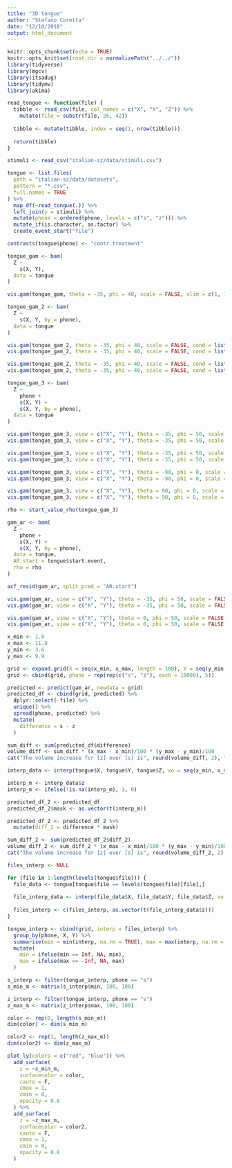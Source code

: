 ```yaml
---
title: "3D tongue"
author: "Stefano Coretta"
date: "12/10/2018"
output: html_document
---
```


```r
knitr::opts_chunk$set(echo = TRUE)
knitr::opts_knit$set(root.dir = normalizePath("../../"))
library(tidyverse)
library(mgcv)
library(itsadug)
library(tidymv)
library(akima)
```

```r
read_tongue <- function(file) {
  tibble <- read_csv(file, col_names = c("X", "Y", "Z")) %>%
    mutate(file = substr(file, 26, 42))
  
  tibble <- mutate(tibble, index = seq(1, nrow(tibble)))
  
  return(tibble)
}

stimuli <- read_csv("italian-sz/data/stimuli.csv")

tongue <- list.files(
  path = "italian-sz/data/datasets",
  pattern = "*.csv",
  full.names = TRUE
) %>%
  map_df(~read_tongue(.)) %>%
  left_join(y = stimuli) %>%
  mutate(phone = ordered(phone, levels = c("s", "z"))) %>%
  mutate_if(is.character, as.factor) %>%
  create_event_start("file")

contrasts(tongue$phone) <- "contr.treatment"
```

```r
tongue_gam <- bam(
  Z ~
    s(X, Y),
  data = tongue
)
```

```r
vis.gam(tongue_gam, theta = -35, phi = 40, scale = FALSE, xlim = c(1, 13), ylim = c(3, 10), zlim = c(3, 8), color = "terrain")
```

```r
tongue_gam_2 <- bam(
  Z ~
    s(X, Y, by = phone),
  data = tongue
)
```

```r
vis.gam(tongue_gam_2, theta = -35, phi = 40, scale = FALSE, cond = list(phone = "s"), ticktype = "detailed", xlim = c(1, 13), ylim = c(3, 10), zlim = c(3, 8), main = "[s]", color = "terrain")
vis.gam(tongue_gam_2, theta = -35, phi = 40, scale = FALSE, cond = list(phone = "z"), ticktype = "detailed", xlim = c(1, 13), ylim = c(3, 10), zlim = c(3, 8), main = "[z]", color = "terrain")
```

```r
vis.gam(tongue_gam_2, theta = -35, phi = 40, scale = FALSE, cond = list(phone = "s"), ticktype = "detailed", xlim = c(1, 13), ylim = c(3, 10), zlim = c(3, 8), main = "[s]", color = "terrain", se = 1.96)
vis.gam(tongue_gam_2, theta = -35, phi = 40, scale = FALSE, cond = list(phone = "z"), ticktype = "detailed", xlim = c(1, 13), ylim = c(3, 10), zlim = c(3, 8), main = "[z]", color = "terrain", se = 1.96)
```

```r
tongue_gam_3 <- bam(
  Z ~
    phone +
    s(X, Y) +
    s(X, Y, by = phone),
  data = tongue
)
```

```r
vis.gam(tongue_gam_3, view = c("X", "Y"), theta = -35, phi = 50, scale = FALSE, cond = list(phone = "s"), ticktype = "detailed", xlim = c(1, 13), ylim = c(3, 10), zlim = c(3, 8), main = "[s]", color = "terrain", too.far = .01)
vis.gam(tongue_gam_3, view = c("X", "Y"), theta = -35, phi = 50, scale = FALSE, cond = list(phone = "z"), ticktype = "detailed", xlim = c(1, 13), ylim = c(3, 10), zlim = c(3, 8), main = "[z]", color = "terrain", too.far = .01)
```

```r
vis.gam(tongue_gam_3, view = c("X", "Y"), theta = -35, phi = 50, scale = FALSE, cond = list(phone = "s"), ticktype = "detailed", xlim = c(1, 13), ylim = c(3, 10), zlim = c(3, 8), main = "[s]", color = "terrain", se = 1.96, too.far = .01)
vis.gam(tongue_gam_3, view = c("X", "Y"), theta = -35, phi = 50, scale = FALSE, cond = list(phone = "z"), ticktype = "detailed", xlim = c(1, 13), ylim = c(3, 10), zlim = c(3, 8), main = "[z]", color = "terrain", se = 1.96, too.far = .01)
```

```r
vis.gam(tongue_gam_3, view = c("X", "Y"), theta = -90, phi = 0, scale = FALSE, cond = list(phone = "s"), ticktype = "detailed", xlim = c(1, 13), ylim = c(3, 10), zlim = c(3, 8), main = "[s]", color = "terrain", too.far = .01)
vis.gam(tongue_gam_3, view = c("X", "Y"), theta = -90, phi = 0, scale = FALSE, cond = list(phone = "z"), ticktype = "detailed", xlim = c(1, 13), ylim = c(3, 10), zlim = c(3, 8), main = "[z]", color = "terrain", too.far = .01)
```

```r
vis.gam(tongue_gam_3, view = c("X", "Y"), theta = 90, phi = 0, scale = FALSE, cond = list(phone = "s"), ticktype = "detailed", xlim = c(1, 13), ylim = c(3, 10), zlim = c(3, 8), main = "[s]", color = "terrain", too.far = .01)
vis.gam(tongue_gam_3, view = c("X", "Y"), theta = 90, phi = 0, scale = FALSE, cond = list(phone = "z"), ticktype = "detailed", xlim = c(1, 13), ylim = c(3, 10), zlim = c(3, 8), main = "[z]", color = "terrain", too.far = .01)
```

```r
rho <- start_value_rho(tongue_gam_3)

gam_ar <- bam(
  Z ~
    phone +
    s(X, Y) +
    s(X, Y, by = phone),
  data = tongue,
  AR.start = tongue$start.event,
  rho = rho
)
```

```r
acf_resid(gam_ar, split_pred = "AR.start")
```

```r
vis.gam(gam_ar, view = c("X", "Y"), theta = -35, phi = 50, scale = FALSE, cond = list(phone = "s"), ticktype = "detailed", xlim = c(1, 13), ylim = c(3, 10), zlim = c(3, 8), main = "[s]", color = "terrain", too.far = .05)
vis.gam(gam_ar, view = c("X", "Y"), theta = -35, phi = 50, scale = FALSE, cond = list(phone = "z"), ticktype = "detailed", xlim = c(1, 13), ylim = c(3, 10), zlim = c(3, 8), main = "[z]", color = "terrain", too.far = .05)
```

```r
vis.gam(gam_ar, view = c("X", "Y"), theta = 0, phi = 50, scale = FALSE, cond = list(phone = "s"), ticktype = "detailed", xlim = c(1, 13), ylim = c(3, 10), zlim = c(3, 8), main = "[s]", color = "terrain", too.far = .05)
vis.gam(gam_ar, view = c("X", "Y"), theta = 0, phi = 50, scale = FALSE, cond = list(phone = "z"), ticktype = "detailed", xlim = c(1, 13), ylim = c(3, 10), zlim = c(3, 8), main = "[z]", color = "terrain", too.far = .05)
```

```r
x_min <- 1.8
x_max <- 11.8
y_min <- 3.6
y_max <- 9.9

grid <- expand.grid(X = seq(x_min, x_max, length = 100), Y = seq(y_min, y_max, length = 100), file = levels(tongue$file))
grid <- cbind(grid, phone = rep(rep(c("s", "z"), each = 10000), 5))

predicted <- predict(gam_ar, newdata = grid)
predicted_df <- cbind(grid, predicted) %>%
  dplyr::select(-file) %>%
  unique() %>%
  spread(phone, predicted) %>%
  mutate(
    difference = s - z
  )

sum_diff <- sum(predicted_df$difference)
volume_diff <- sum_diff * (x_max - x_min)/100 * (y_max - y_min)/100
cat("The volume increase for [z] over [s] is", round(volume_diff, 2), "cm^3 (= ml)")
```

```r
interp_data <- interp(tongue$X, tongue$Y, tongue$Z, xo = seq(x_min, x_max, length = 100), yo = seq(y_min, y_max, length = 100), duplicate = "mean")

interp_m <- interp_data$z
interp_m <- ifelse(!is.na(interp_m), 1, 0)

predicted_df_2 <- predicted_df
predicted_df_2$mask <- as.vector(t(interp_m))

predicted_df_2 <- predicted_df_2 %>%
  mutate(diff_2 = difference * mask)

sum_diff_2 <- sum(predicted_df_2$diff_2)
volume_diff_2 <- sum_diff_2 * (x_max - x_min)/100 * (y_max - y_min)/100
cat("The volume increase for [z] over [s] is", round(volume_diff_2, 2), "cm^3 (= ml)")
```

```r
files_interp <- NULL

for (file in 1:length(levels(tongue$file))) {
  file_data <- tongue[tongue$file == levels(tongue$file)[file],]
  
  file_interp_data <- interp(file_data$X, file_data$Y, file_data$Z, xo = seq(x_min, x_max, length = 100), yo = seq(y_min, y_max, length = 100))
  
  files_interp <- c(files_interp, as.vector(t(file_interp_data$z)))
}

tongue_interp <- cbind(grid, interp = files_interp) %>%
  group_by(phone, X, Y) %>%
  summarise(min = min(interp, na.rm = TRUE), max = max(interp, na.rm = TRUE)) %>%
  mutate(
    min = ifelse(min == Inf, NA, min),
    max = ifelse(max == -Inf, NA, max)
  )

s_interp <- filter(tongue_interp, phone == "s")
s_min_m <- matrix(s_interp$min, 100, 100)

z_interp <- filter(tongue_interp, phone == "s")
z_max_m <- matrix(z_interp$max, 100, 100)
```

```r
color <- rep(0, length(s_min_m))
dim(color) <- dim(s_min_m)

color2 <- rep(1, length(z_max_m))
dim(color2) <- dim(z_max_m)
```

```r
plot_ly(colors = c("red", "blue")) %>%
  add_surface(
    z = ~s_min_m,
    surfacecolor = color,
    cauto = F,
    cmax = 1,
    cmin = 0,
    opacity = 0.8
  ) %>%
  add_surface(
    z = ~z_max_m,
    surfacecolor = color2,
    cauto = F,
    cmax = 1,
    cmin = 0,
    opacity = 0.8
  )
```
